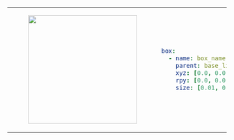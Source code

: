 <table>
<tr>
<td>
<center>
<figure>
    <img src={require("./img/box.png").default} width="250" />
</figure>
</center>
</td>
<td>

```yaml
box:
  - name: box_name
    parent: base_link
    xyz: [0.0, 0.0, 0.0]
    rpy: [0.0, 0.0, 0.0]
    size: [0.01, 0.01, 0.01]
```
</td>
</tr>
</table>
